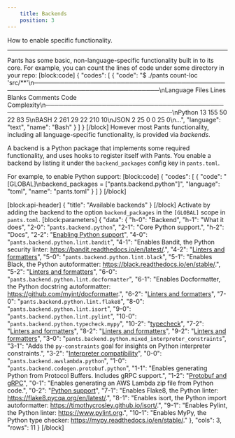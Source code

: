 ```yaml
---
    title: Backends
    position: 3
---
```


How to enable specific functionality.

---

Pants has some basic, non-language-specific functionality built in to its core. For example, you can count the lines of code under some directory in your repo:
[block:code]
{
  "codes": [
    {
      "code": "$ ./pants count-loc 'src/**'\n───────────────────────────────────────────────────────────────────────────────\nLanguage                 Files     Lines   Blanks  Comments     Code Complexity\n───────────────────────────────────────────────────────────────────────────────\nPython                      13       155       50        22       83          5\nBASH                         2       261       29        22      210         10\nJSON                         2        25        0         0       25          0\n...",
      "language": "text",
      "name": "Bash"
    }
  ]
}
[/block]
However most Pants functionality, including all language-specific functionality, is provided via _backends_.

A backend is a Python package that implements some required functionality, and uses hooks to register itself with Pants.  You enable a backend by listing it under the `backend_packages` config key in `pants.toml`.

For example, to enable Python support:
[block:code]
{
  "codes": [
    {
      "code": "[GLOBAL]\nbackend_packages = [\"pants.backend.python\"]",
      "language": "toml",
      "name": "pants.toml"
    }
  ]
}
[/block]

[block:api-header]
{
  "title": "Available backends"
}
[/block]
Activate by adding the backend to the option `backend_packages` in the `[GLOBAL]` scope in `pants.toml`.
[block:parameters]
{
  "data": {
    "h-0": "Backend",
    "h-1": "What it does",
    "2-0": "`pants.backend.python`",
    "2-1": "Core Python support.",
    "h-2": "Docs",
    "2-2": "[Enabling Python support](doc:python-backend)",
    "4-0": "`pants.backend.python.lint.bandit`",
    "4-1": "Enables Bandit, the Python security linter: https://bandit.readthedocs.io/en/latest/.",
    "4-2": "[Linters and formatters](doc:python-linters-and-formatters)",
    "5-0": "`pants.backend.python.lint.black`",
    "5-1": "Enables Black, the Python autoformatter: https://black.readthedocs.io/en/stable/.",
    "5-2": "[Linters and formatters](doc:python-linters-and-formatters)",
    "6-0": "`pants.backend.python.lint.docformatter`",
    "6-1": "Enables Docformatter, the Python docstring autoformatter: https://github.com/myint/docformatter.",
    "6-2": "[Linters and formatters](doc:python-linters-and-formatters)",
    "7-0": "`pants.backend.python.lint.flake8`",
    "8-0": "`pants.backend.python.lint.isort`",
    "9-0": "`pants.backend.python.lint.pylint`",
    "10-0": "`pants.backend.python.typecheck.mypy`",
    "10-2": "[typecheck](doc:python-typecheck-goal)",
    "7-2": "[Linters and formatters](doc:python-linters-and-formatters)",
    "8-2": "[Linters and formatters](doc:python-linters-and-formatters)",
    "9-2": "[Linters and formatters](doc:python-linters-and-formatters)",
    "3-0": "`pants.backend.python.mixed_interpreter_constraints`",
    "3-1": "Adds the `py-constraints` goal for insights on Python interpreter constraints.",
    "3-2": "[Interpreter compatibility](doc:python-interpreter-compatibility)",
    "0-0": "`pants.backend.awslambda.python`",
    "1-0": "`pants.backend.codegen.protobuf.python`",
    "1-1": "Enables generating Python from Protocol Buffers. Includes gRPC support.",
    "1-2": "[Protobuf and gRPC](doc:protobuf)",
    "0-1": "Enables generating an AWS Lambda zip file from Python code.",
    "0-2": "[Python support](doc:awslambda-python)",
    "7-1": "Enables Flake8, the Python linter: https://flake8.pycqa.org/en/latest/.",
    "8-1": "Enables isort, the Python import autoformatter: https://timothycrosley.github.io/isort/.",
    "9-1": "Enables Pylint, the Python linter: https://www.pylint.org.",
    "10-1": "Enables MyPy, the Python type checker: https://mypy.readthedocs.io/en/stable/."
  },
  "cols": 3,
  "rows": 11
}
[/block]